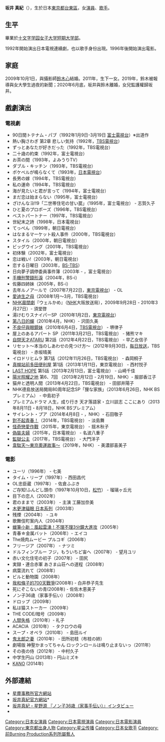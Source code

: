 '''坂井 真紀'''（{{bd|1970年|5月17日|||}}），生於日本[[東京都|東京都]][[台東區|台東區]]，女[[演員|演員]]、[[歌手|歌手]]。

==生平==
畢業於[[十文字学园女子大学短期大学部|十文字学园女子大学短期大学部]]。

1992年開始演出日本電視連續劇，也以歌手身份出現。1996年後開始演出電影。
==家庭==
2009年10月1日，與攝影師[[鈴木心|鈴木心]]結婚。2011年，生下一女。2019年，鈴木被報導與女大學生過夜的新聞；2020年6月底，坂井與鈴木離婚，女兒監護權歸坂井。

== 戲劇演出 ==
=== 電視劇 ===
* 90日間トテナム・パブ（1992年1月9日-3月19日 [[富士電視台|富士電視台]]）※出道作
* 熱い胸さわぎ 第2章 悲しい気持（1992年，[[TBS電視台|TBS電視台]]）
* ずっとあなたが好きだった（1992年，TBS電視台）
* 二十歳の約束（1992年，富士電視台）
* お茶の間（1993年，よみうりTV）
* ダブル・キッチン（1993年，TBS電視台）
* ポケベルが鳴らなくて（1993年，[[日本電視台|日本電視台]]）
* 長男の嫁（1994年，TBS電視台）
* 私の運命（1994年，TBS電視台）
* 海が見たいと君が言って（1994年，富士電視台）
* まだ恋は始まらない（1995年，富士電視台）
* ざけんなヨ!!9「二世帯住宅の甘い罠」（1995年，富士電視台） - 志賀久子 
* ひと夏のプロポーズ（1996年，TBS電視台）
* ベストパートナー（1997年，TBS電視台）
* 世紀末之詩（1998年，日本電視台）
* てっぺん（1999年，朝日電視台）
* はなまるマーケット殺人事件（2000年，TBS電視台）
* スタイル（2000年，朝日電視台）
* ビッグウイング（2001年，TBS電視台）
* 初体験（2002年，富士電視台）
* 恋は戦い!（2003年，朝日電視台）
* 恋する日曜日（2003年，[[BS-TBS|BS-TBS]]）
* 日向夢子調停委員事件簿（2003年 - ，富士電視台）
* [[手機刑警錢形淚|手機刑警錢形淚]]（2004年，BS-i）
* 佐藤四姉妹（2005年，BS-i）
* 去年ルノアールで（2007年7月22日，[[東京電視台|東京電視台]]） - OL 
* [[愛迪生之母|愛迪生之母]]（2008年1月～3月，TBS電視台）
* [[連續電視小說|NHK晨間劇]]『ウェルかめ』（[[NHK|NHK]]大阪放送局），2009年9月28日 - 2010年3月27日）- 須堂啓 
* 湯けむりスナイパーSP（2010年1月2日，[[東京電視台|東京電視台]]）
* [[第八日的蟬#電視劇|第八日的蟬]]（2010年4月，NHK）- 沢田久美 
* [[不良仔與眼鏡妹#電視劇|不良仔與眼鏡妹]]（2010年6月4日，[[TBS電視台|TBS電視台]]） - 堺律子 
* 屋上のあるアパート SP（2011年3月21日，TBS電視台） - 猪熊マキ 
* [[自閉天才ATARU|自閉天才ATARU]] 第2話（2012年4月22日，TBS電視台） - 早乙女信子 
* リセット〜本当のしあわせの見つけ方〜（2012年9月30日，[[每日放送|每日放送]]，TBS電視台） - 赤坂晴美 
* イロドリヒムラ 第7話（2012年11月26日，TBS電視台） - 森岡桐子 
* [[真幌站前多田便利屋#電視劇|真幌站前多田便利屋]] 第1話（2013年1月11日，東京電視台） - 西村悦子 
* [[LAST_HOPE|LAST HOPE]] 第5話（2013年2月13日，富士電視台） - 山崎千佳 
* [[陽光照耀之地|陽光照耀之地]] 第6、7回 （2013年2月12日 - 2月19日，NHK）- 服部香江子 
* 猫弁と透明人間（2013年4月22日，TBS電視台） - 田部井陽子 
* NHK德島放送局開局80周年記念SP「狸な家族」（2013年6月26日，NHK BSプレミアム） - 中島初子 
* プレミアムドラマ 人生，成り行き 天才落語家・立川談志 ここにあり（2013年8月11日・8月18日，NHK BSプレミアム）
* サイレント・プア（2014年4月8日 - ，NHK）- 石田敬子 
* [[對不起青春！|對不起青春！]]（2014年，TBS電視台） - 淡島舞 
* [[怪奇戀愛作戰|怪奇戀愛作戰]]（2015年，東京電視台） - 揺木秋子 
* [[偽裝夫婦|偽裝夫婦]]（2015年，日本電視台） - 名波八重子
* [[監獄公主|監獄公主]]（2017年，TBS電視台） - 大門洋子
* [[韋駄天～東京奧運故事～|韋駄天～東京奧運故事～]]（2019年，NHK） - 美濃部喜美子

=== 電影 ===
* ユーリ（1996年） - 七美 
* タイム・リープ（1997年）- 西田昌代 
* OL忠臣蔵（1997年） - 佐倉ふぶき 
* ご存知!ふんどし頭巾（1997年10月10日，[[松竹|松竹]]） - 瑠璃ヶ丘光 
* 目下の恋人（2002年）
* 君のままで（2003年） - 主演 工藤加奈美 
* [[木更津貓眼#電影|木更津貓眼 日本系列]]（2003年）
* 残煙（2004年） - ユキ 
* 歌舞伎町案内人（2004年）
* [[蠟筆小新：風起雲湧！不理不理3分鐘大進攻|蠟筆小新：風起雲湧！不理不理3分鐘大進攻]]（2005年）
* 青春☆金属バット（2006年）- エイコ 
* The焼肉ムービー プルコギ（2006年）
* フリージア（2007年） - ナツミ 
* ドルフィンブルー フジ，もういちど宙へ（2007年） - 望月ユリ 
* 赤い文化住宅の初子（2007年） - 田尻 
* 実録・連合赤軍 あさま山荘への道程（2008年）
* 病葉流れて（2008年）
* ビルと動物園（2008年）
* [[我和條子的700天戰爭|我和條子的700天戰爭]](2008年) - 白井恭子先生 
* 死にぞこないの青(2008年) - 佐佐木恵美子 
* ノン子36歳（家事手伝い）（2008年）
* ドロップ（2009年）
* 私は猫ストーカー（2009年）
* THE CODE/暗号（2009年）
* [[人間失格#電影|人間失格]]（2010年）- 礼子 
* ACACIA（2010年） - タクロウの母 
* スープ・オペラ（2010年） - 島田ルイ 
* [[鬼太郎之妻|鬼太郎之妻]]（2010年） - 田所初枝（布枝の姉） 
* 劇場版 神聖かまってちゃん ロックンロールは鳴り止まないっ（2011年）
* その夜の侍（2012年） - 中村久子
* 中学生円山 (2013年)  - 円山ミズキ
* [[KANO|KANO]] (2014年)　

== 外部連結 ==
* [http://www.stardust.co.jp/profile/sakaimaki.html 星塵事務所官方網站]{{Wayback|url=http://www.stardust.co.jp/profile/sakaimaki.html |date=20121006141452 }}
* [http://sakaimaki.jp/ 坂井真紀官方網站]* {{Wayback|url=http://sakaimaki.jp/ |date=20140702074637 }}
* [http://www.cinra.net/interview/2008/12/17/000000.php 坂井真紀・星野源 『ノン子36歳（家事手伝い）』インタビュー]{{Wayback|url=http://www.cinra.net/interview/2008/12/17/000000.php |date=20141018054609 }}
* {{Twitter|sakai_maki}}{{ja icon}}

{{Stardust Promotion}}
{{日本電影影評人大獎最佳女配角獎}}
{{DEFAULTSORT:Maki, Sakai}}
[[Category:日本女演員|Category:日本女演員]]
[[Category:日本電視演員|Category:日本電視演員]]
[[Category:日本電影演員|Category:日本電影演員]]
[[Category:東京都出身人物|Category:東京都出身人物]]
[[Category:星尘传播|Category:星尘传播]]
[[Category:日本女歌手|Category:日本女歌手]]
[[Category:前Burning_Production系列所屬藝人|Category:前Burning Production系列所屬藝人]]